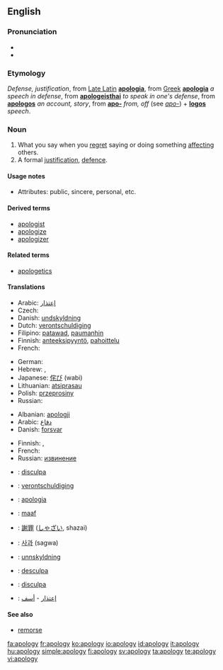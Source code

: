 ==English==

===Pronunciation===
* {{IPA|/əˈpɒl.ə.dʒɪ/}}
* {{audio|en-us-apology.ogg|Audio (US)}}

===Etymology===
''Defense, justification'', from [[w:Vulgar Latin|Late Latin]] '''[[apologia]]''', from [[w:Ancient Greek|Greek]] '''[[apologia]]''' ''a speech in defense'', from '''[[apologeisthai]]''' ''to speak in one's defense'', from '''[[apologos]]''' ''an account, story'', from '''[[apo-]]''' ''from, off'' (see ''[[apo-]]'') + '''[[logos]]''' ''speech''.

===Noun===
{{wikipedia}}
{{en-noun|apologies}}

# What you say when you [[regret]] saying or doing something [[affect]]ing others.
# A formal [[justification]], [[defence]].

====Usage notes====
* Attributes: public, sincere, personal, etc.

====Derived terms====
* [[apologist]]
* [[apologize]]
* [[apologizer]]

====Related terms====
* [[apologetics]]

====Translations====
{{trans-top|what you say when you regret saying or doing something affecting others}}
* Arabic: [[إعتذار]]
* Czech: {{t-|cs|omluva|f}}
* Danish: [[undskyldning]] {{c}}
* Dutch: [[verontschuldiging]] {{f}}
* Filipino: [[patawad]], [[paumanhin]]
* Finnish: [[anteeksipyyntö]], [[pahoittelu]]
* French: {{t+|fr|excuse|f}}
{{trans-mid}}
* German: {{t+|de|Entschuldigung|f}}
* Hebrew: {{he-translation|התנצלות|hitnatzlút}} {{f}}, {{he-translation|סליחה|slikhá}} {{f}}
* Japanese: [[侘び]] (wabi)
* Lithuanian: [[atsiprasau]]
* Polish: [[przeprosiny]] {{n}}
* Russian: {{t+|ru|извинение|sc=Cyrl}}
{{trans-bottom}}

{{trans-top|formal justification, defence}}
* Albanian: [[:sq:apologji|apologji]]
* Arabic: [[دفاع]]
* Danish: [[forsvar]] {{n}}
{{trans-mid}}
* Finnish: {{t-|fi|puolustus}}, {{t-|fi|puolustuskirjoitus}}
* French: {{t+|fr|apologie|f}}
* Russian: [[извинение]]
{{trans-bottom}}

{{checktrans-top}}
* {{ttbc|Catalan}}: [[disculpa]] {{f}}
* {{ttbc|Dutch}}: [[verontschuldiging]] {{n}} {{p}}
* {{ttbc|Italian}}: [[apologia]] {{f}}
* {{ttbc|Indonesian}}: [[maaf]]
{{checktrans-mid}}
* {{ttbc|Japanese}}: [[謝罪]] ([[しゃざい]], shazai)
* {{ttbc|Korean}}: [[사과]] (sagwa)
* {{ttbc|Norwegian}}: [[unnskyldning]]
* {{ttbc|Portuguese}}: [[desculpa]]
* {{ttbc|Spanish}}: [[disculpa]] {{f}}
* {{ttbc|Arabic}}: [[إعتذار]] - [[أسف]]
{{checktrans-bottom}}

====See also====
* [[remorse]]

[[fa:apology]]
[[fr:apology]]
[[ko:apology]]
[[io:apology]]
[[id:apology]]
[[it:apology]]
[[hu:apology]]
[[simple:apology]]
[[fi:apology]]
[[sv:apology]]
[[ta:apology]]
[[te:apology]]
[[vi:apology]]